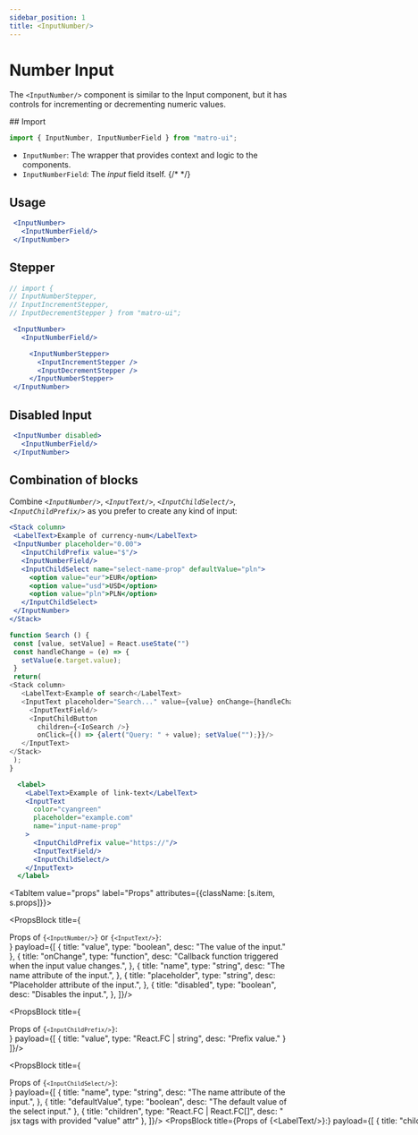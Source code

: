 ```yaml
---
sidebar_position: 1
title: <InputNumber/>
---
```



# Number Input

The `<InputNumber/>` component is similar to the Input component, but it has controls for incrementing or decrementing numeric values.

<Sources 
  git="https://github.com/matro-ui/matro-ui/tree/main/src/inputs/InputNumber"
  npmjs="https://www.npmjs.com/package/matro-ui" 
  name="inputnumber"
/>


<div className={s.tabs}>
<Tabs className={s.parent}>
  <TabItem value="usage" label="Usage" attributes={{className: [s.item, s.usage]}}>
## Import 

```jsx
import { InputNumber, InputNumberField } from "matro-ui";
```
- `InputNumber`: The wrapper that provides context and logic to the components.
- `InputNumberField`: The <I>input</I> field itself.
{/*  */}

 ## Usage

 ```jsx live 
  <InputNumber>
    <InputNumberField/>
  </InputNumber>
```

 ## Stepper

 ```jsx live 
// import { 
// InputNumberStepper, 
// InputIncrementStepper, 
// InputDecrementStepper } from "matro-ui";

  <InputNumber>
    <InputNumberField/>

      <InputNumberStepper>
        <InputIncrementStepper />
        <InputDecrementStepper />
      </InputNumberStepper>
  </InputNumber>
```

 ## Disabled Input

 ```jsx live 
  <InputNumber disabled>
    <InputNumberField/>
  </InputNumber>
```

 ## Combination of blocks

 Combine <I>`<InputNumber/>`</I>, <I>`<InputText/>`</I>, <I>`<InputChildSelect/>`</I>, <I>`<InputChildPrefix/>`</I> as you prefer to create any kind of input:

 ```jsx live 
<Stack column>
  <LabelText>Example of currency-num</LabelText>
  <InputNumber placeholder="0.00">
    <InputChildPrefix value="$"/>
    <InputNumberField/>
    <InputChildSelect name="select-name-prop" defaultValue="pln">
      <option value="eur">EUR</option>
      <option value="usd">USD</option>
      <option value="pln">PLN</option>
    </InputChildSelect>
  </InputNumber>
</Stack>
```
 ```js live 
function Search () {
  const [value, setValue] = React.useState("")
  const handleChange = (e) => {
    setValue(e.target.value);
  } 
  return(
<Stack column>
    <LabelText>Example of search</LabelText>
    <InputText placeholder="Search..." value={value} onChange={handleChange}>
      <InputTextField/>
      <InputChildButton
        children={<IoSearch />} 
        onClick={() => {alert("Query: " + value); setValue("");}}/>
    </InputText>
 </Stack>
  );
}
```
```jsx live 
  <label>
    <LabelText>Example of link-text</LabelText>
    <InputText
      color="cyangreen"
      placeholder="example.com"
      name="input-name-prop"
    >
      <InputChildPrefix value="https://"/>
      <InputTextField/>
      <InputChildSelect/>
    </InputText>
  </label> 
```

  </TabItem>


  <TabItem value="props" label="Props" attributes={{className: [s.item, s.props]}}>

<PropsBlock title={<div>Props of <code>{`<InputNumber/>`}</code> or <code>{`<InputText/>`}</code>:</div>} payload={[
{
  title: "value",
  type: "boolean",
  desc: "The value of the input."
},
{
  title: "onChange",
  type: "function",
  desc: "Callback function triggered when the input value changes.",
},
{
  title: "name",
  type: "string",
  desc: "The name attribute of the input.",
},
{
  title: "placeholder",
  type: "string",
  desc: "Placeholder attribute of the input.",
},
{
  title: "disabled",
  type: "boolean",
  desc: "Disables the input.",
},
]}/>



<PropsBlock title={<div>Props of <code>{`<InputChildPrefix/>`}</code>:</div>} payload={[
{
  title: "value",
  type: "React.FC  |  string",
  desc: "Prefix value."
}
]}/>

<PropsBlock title={<div>Props of <code>{`<InputChildSelect/>`}</code>:</div>} payload={[
{
  title: "name",
  type: "string",
  desc: "The name attribute of the input.",
},
{
  title: "defaultValue",
  type: "boolean",
  desc: "The default value of the select input."
},
{
  title: "children",
  type: "React.FC  |  React.FC[]",
  desc: "<option> jsx tags with provided \"value\" attr"
},
]}/>

<PropsBlock title={<div>Props of <code>{`<LabelText/>`}</code>:</div>} payload={[
{
  title: "children",
  type: "string",
  desc: "The string value of the label.",
},
]}/>

  </TabItem>



  {/* <TabItem value="extra" label="Extras" attributes={{className: [s.item, s.extra]}}>
  </TabItem> */}



</Tabs>
</div>
